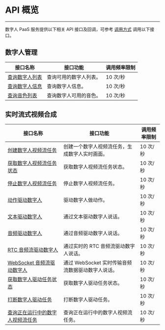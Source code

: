 

# API 概览

---

数字人 PaaS 服务提供以下相关 API 接口及回调，可参考 [调用方式](./accessing-server-apis.mdx) 调用以下接口。

## 数字人管理

|接口名称|接口功能| 调用频率限制|
|-|-|-|
|[查询数字人列表](./digital-human-management/get-digital-human-list.mdx)| 查询可用的数字人列表。| 10 次/秒 |
|[查询数字人信息](./digital-human-management/get-digital-human-info.mdx)| 查询数字人信息。| 10 次/秒 |
|[查询音色列表](./digital-human-management/get-timbre-list.mdx)| 查询数字人可用的音色。| 10 次/秒 |


## 实时流式视频合成

|接口名称|接口功能| 调用频率限制|
|-|-|-|
|[创建数字人视频流任务](./digital-human-streaming/create-digital-human-stream-task.mdx)| 创建一个数字人视频流任务，生成数字人实时画面。| 10 次/秒 |
|[获取数字人视频流任务状态](./digital-human-streaming/get-digital-human-stream-task-status.mdx)| 获取数字人视频流任务状态。| 10 次/秒 |
|[停止数字人视频流任务](./digital-human-streaming/stop-digital-human-stream-task.mdx)| 停止数字人视频流任务。| 10 次/秒 |
|[动作驱动数字人](./digital-human-streaming/do-action.mdx)| 驱动数字人做动作。| 10 次/秒 |
|[文本驱动数字人](./digital-human-streaming/drive-by-text.mdx)| 通过文本驱动数字人说话。| 10 次/秒 |
|[音频驱动数字人](./digital-human-streaming/drive-by-audio.mdx)| 通过音频驱动数字人说话。| 10 次/秒 |
|[RTC 音频流驱动数字人](./digital-human-streaming/drive-by-rtc-stream.mdx)| 通过实时的 RTC 音频流驱动数字人说话。| 10 次/秒 |
|[WebSocket 音频流驱动数字人](./digital-human-streaming/drive-by-ws-stream.mdx)| 通过 WebSocket 实时传输音频流数据驱动数字人说话。| 10 次/秒 |
|[获取数字人驱动任务状态](./digital-human-streaming/get-drive-status.mdx)| 获取数字人驱动任务状态。| 10 次/秒 |
|[打断数字人驱动任务](./digital-human-streaming/interrupt-drive-task.mdx)| 打断数字人驱动任务。| 10 次/秒 |
|[查询正在运行中的数字人视频流任务](./digital-human-streaming/query-digital-human-stream-tasks.mdx)| 查询正在运行中的数字人视频流任务。| 10 次/秒 |
